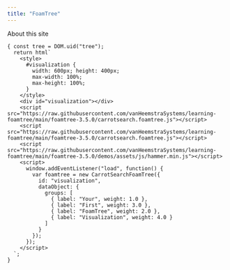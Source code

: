 ```yaml
---
title: "FoamTree"
---
```


About this site

```ojs
{ const tree = DOM.uid("tree");
  return html`
    <style>
      #visualization {
        width: 600px; height: 400px;
        max-width: 100%;
        max-height: 100%;
      }
    </style>
    <div id="visualization"></div>
    <script src="https://raw.githubusercontent.com/vanHeemstraSystems/learning-foamtree/main/foamtree-3.5.0/carrotsearch.foamtree.js"></script>
    <script src="https://raw.githubusercontent.com/vanHeemstraSystems/learning-foamtree/main/foamtree-3.5.0/carrotsearch.foamtree.js"></script>
    <script src="https://raw.githubusercontent.com/vanHeemstraSystems/learning-foamtree/main/foamtree-3.5.0/demos/assets/js/hammer.min.js"></script>
    <script>
      window.addEventListener("load", function() {
        var foamtree = new CarrotSearchFoamTree({
          id: "visualization",
          dataObject: {
            groups: [
              { label: "Your", weight: 1.0 },
              { label: "First", weight: 3.0 },
              { label: "FoamTree", weight: 2.0 },
              { label: "Visualization", weight: 4.0 }
            ]
          }
        });
      });
    </script>
  `;
}    
```
